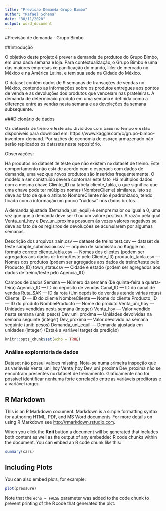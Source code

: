 ```yaml
---
title: "Previsao Demanda Grupo Bimbo"
author: "Rafael Schena"
date: "30/11/2020"
output: word_document
---
```

#Previsão de demanda - Grupo Bimbo

##Introdução

O objetivo deste projeto é prever a demanda de produtos do Grupo Bimbo, em uma dada semana e loja. Para contextualização, o Grupo Bimbo é uma das maiores empresas de panificação do mundo, líder de mercado no México e na América Latina, e tem sua sede na Cidade do México.

O dataset contém dados de 9 semanas de transações de vendas no México, contendo as informações sobre os produtos entregues aos pontos de venda e as devoluções dos produtos que venceram nas prateleiras. A demanda de determinado produto em uma semana é definida como a diferença entre as vendas nesta semana e as devoluções da semana subsequente.

###Dicionário de dados:

Os datasets de treino e teste são divididos com base no tempo e estão disponíveis para download em: https://www.kaggle.com/c/grupo-bimbo-inventory-demand. Por razões de economia de espaço armazenado não serão replicados os datasets neste repositório.

Observações:

Há produtos no dataset de teste que não existem no dataset de treino. Este comportamento não está de acordo com o esperado com dados de demanda, uma vez que novos produtos são inseridos frequentemente. O modelo a ser construído deverá contornar este fato.
Há múltiplos dados com a mesma chave Cliente_ID na tabela cliente_tabla, o que significa que uma chave pode ter múltiplos nomes (NombreCliente) similares. Isto se deve ao fato de que o atributo NombreCliente não é padronizado, tendo ficado com a informação um pouco "ruidosa" nos dados brutos.

A demanda ajustada (Demanda_uni_equil) é sempre maior ou igual a 0, uma vez que que a demanda deve ser 0 ou um valore positivo. A razão pela qual Venta_uni_hoy e Dev_uni_proxima possuem às vezes valores negativos se deve ao fato de os registros de devoluções se acumularem por algumas semanas.

Descrição dos arquivos
train.csv — dataset de treino
test.csv — dataset de teste
sample_submission.csv — arquivo de submissão ao Kaggle no formato correto
cliente_tabla.csv — Nomes dos clientes (podem ser agregados aos dados de treino/teste pelo Cliente_ID)
producto_tabla.csv — Nomes dos produtos (podem ser agregados aos dados de treino/teste pelo Producto_ID)
town_state.csv — Cidade e estado (podem ser agregados aos dados de treino/teste pelo Agencia_ID)

Campos de dados
Semana — Número da semana (De quinta-feira a quarta-feira)
Agencia_ID — ID do depósito de vendas
Canal_ID — ID do canal de vendas
Ruta_SAK — ID da rota (Um depósito de vendas atende várias rotas)
Cliente_ID — ID do cliente
NombreCliente — Nome do cliente
Producto_ID — ID do produto
NombreProducto — Nome do produto
Venta_uni_hoy — Unidades vendidas nesta semana (integer)
Venta_hoy — Valor vendido nesta semana (unit: pesos)
Dev_uni_proxima — Unidades devolvidas na semana seguinte (integer)
Dev_proxima — Valor devolvido na semana seguinte (unit: pesos)
Demanda_uni_equil — Demanda ajustada em unidades (integer) (Esta é a variável target da predição)



```r
knitr::opts_chunk$set(echo = TRUE)
```

### Análise exploratória de dados
Dataset não possui valores missing. Nota-se numa primeira inspeção que as variáveis Venta_uni_hoy Venta_hoy Dev_uni_proxima Dev_proxima não se encontram presentes no dataset de treinamento.
Graficamente não foi possível identificar nenhuma forte correlação entre as variáveis preditoras e a variável target.

## R Markdown

This is an R Markdown document. Markdown is a simple formatting syntax for authoring HTML, PDF, and MS Word documents. For more details on using R Markdown see <http://rmarkdown.rstudio.com>.

When you click the **Knit** button a document will be generated that includes both content as well as the output of any embedded R code chunks within the document. You can embed an R code chunk like this:

```r
summary(cars)
```

## Including Plots

You can also embed plots, for example:

```r
plot(pressure)
```

Note that the `echo = FALSE` parameter was added to the code chunk to prevent printing of the R code that generated the plot.
